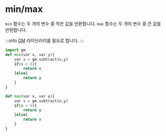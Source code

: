 # min/max

`min` 함수는 두 개의 변수 중 작은 값을 반환합니다. `max` 함수는 두 개의 변수 중 큰 값을 반환합니다.

:::info
[GM](/lib/math/gm) 라이브러리를 필요로 합니다.
:::

```python [minmax.planet]
import gm
def min(var x, var y){
    var s = gm.subtract(x,y)
    if(s < 0){
        return x
    }else{
        return y
    }
}

def max(var x, var y){
    var s = gm.subtract(x,y)
    if(s < 0){
        return y
    }else{
        return x
    }
}
```
